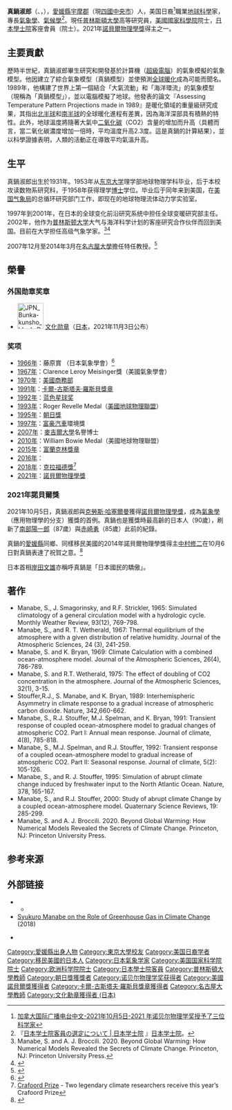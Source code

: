 {{Infobox scientist      
| name = 真鍋淑郎{{Nobel icon|2021年諾貝爾物理學獎|諾貝爾物理學獎}}<br>Syukuro Manabe
| image = Crafoord Prize EM1B0732 (42329290061).jpg
| image_width =
| caption = 2018年在[[克拉福德獎|克拉福德獎]]頒獎典禮上的真鍋淑郎
| birth_date = {{birth date and age|1931|9|21}}
| birth_place = {{EOJ}}[[愛媛縣|愛媛縣]][[宇摩郡|宇摩郡]]{{link-ja|新立村|新立村}}（現[[四国中央市|四国中央市]]）
| death_date =  
| death_place = 
| residence =  {{USA}}[[新澤西州|新澤西州]][[普林斯頓|普林斯頓]]
| nationality = {{JPN}}（1931－1975年）<br/>{{USA}}（1975年－）
| field = [[氣象學|氣象學]]
| known_for = 真鍋模型<br/>[[全球暖化|全球暖化]]研究
| work_institution = 美國[[国家气象局_(美国)|國家氣象局]]<br>[[美國國家海洋暨大氣總署|美國國家海洋暨大氣總署]]<br>[[普林斯頓大学|普林斯頓大学]]<br>[[名古屋大学|名古屋大学]]
| alma_mater = [[東京大學|東京大學]]
| academic_advisors = 
| doctoral_advisor = {{link-ja|正野重方|正野重方}}
| doctoral_students = 
| notable_students  = 
| prizes = [[蓝色星球奖|蓝色星球奖]]（1992年）<br>[[本杰明·富兰克林奖章_(富兰克林研究所)|班傑明·富蘭克林獎章]]（2015年）<br>[[克拉福德獎|克拉福德獎]]（2018年）<br>[[诺贝尔物理学奖|诺贝尔物理学奖]]（2021年）
| religion =      
| parents =
| spouse = 
| children = 
| footnotes =    
| URL = 
}}
{{Japanese
| japanese = 眞鍋 淑郎
| kana = まなべ しゅくろう
| romaji = Manabe Shukurō
}}
'''真鍋淑郎'''（{{lang-en|Syukuro "Suki" Manabe}}、{{jpn|j=眞鍋 淑郎|hg=まなべ しゅくろう|rm=Manabe Shukurō|f=h}}，{{bd|1931年|9月21日}}），[[愛媛縣|愛媛縣]][[宇摩郡|宇摩郡]]{{link-ja|新立村|新立村}}（現[[四國中央市|四國中央市]]）人，美国日裔<ref>[https://ici.radio-canada.ca/rci/zh-hans/%E6%96%B0%E9%97%BB/1829332/2021-%E5%B9%B4%E8%AF%BA%E8%B4%9D%E5%B0%94%E7%89%A9%E7%90%86%E5%AD%A6%E5%A5%96%E6%8E%88%E4%BA%88%E4%BA%86%E4%B8%89%E4%BD%8D%E7%A7%91%E5%AD%A6%E5%AE%B6 加拿大国际广播电台中文-2021年10月5日-2021 年诺贝尔物理学奖授予了三位科学家]</ref>職業[[地球科學|地球科學]]家，專長[[氣象學|氣象學]]、[[氣候學|氣候學]]<ref name="ja">『[https://www.japan-acad.go.jp/japanese/news/2009/041501.html 日本学士院客員の選定について | 日本学士院] {{Wayback|url=https://www.japan-acad.go.jp/japanese/news/2009/041501.html |date=20211006092505 }}』[[日本学士院|日本学士院]]。</ref>。現任[[普林斯頓大學|普林斯頓大學]]高等研究員，[[美國國家科學院|美國國家科學院]]院士，[[日本學士院|日本學士院]]客座會員（院士）。2021年[[諾貝爾物理學獎|諾貝爾物理學獎]]得主之一。

== 主要貢獻 ==
歷時半世紀，真鍋淑郎畢生研究和開發基於計算機（[[超級電腦|超級電腦]]）的氣象模擬的氣象模型。他因建立了綜合氣象模型（真鍋模型）並使預測[[全球暖化|全球暖化]]成為可能而聞名。1989年，他構建了世界上第一個結合「大氣流動」和「海洋環流」的氣象模型（現稱為「真鍋模型」），並以電腦模擬了地球。他發表的論文『Assessing Temperature Pattern Projections made in 1989』是暖化領域的重量級研究成果，其指出[[北半球|北半球]]和[[南半球|南半球]]的全球暖化進程有差異，因為海洋深部具有積熱的特性。此外，地球溫度將隨著大氣中[[二氧化碳|二氧化碳]]（CO2）含量的增加而升高（具體而言，當二氧化碳濃度增加一倍時，平均溫度升高2.3度。這是真鍋的計算結果），並以科學證據表明，人類的活動正在導致平均氣溫升高。

== 生平 ==
真鍋淑郎出生於1931年。1953年从[[东京大学|东京大学]]理学部地球物理学科毕业，后于本校攻读数物系研究科，于1958年获得理学[[博士|博士]]学位。毕业后于同年来到美国，在[[国家气象局_(美国)|美国气象局]]的总循环研究部门工作，即现在的地球物理流体动力学实验室。

1997年到2001年，在日本的全球变化前沿研究系统中担任全球变暖研究部主任。2002年，他作为[[普林斯顿大学|普林斯顿大学]]大气与海洋科学计划的客座研究合作伙伴而回到美国。目前在大学担任高级气象学家。<ref>Manabe, S. and A. J. Broccili. 2020. Beyond Global Warming: How Numerical Models Revealed the Secrets of Climate Change. Princeton, NJ: Princeton University Press.</ref><ref>{{cite web |url= https://www.egu.eu/awards-medals/milutin-milankovic/ |title= EGU - Awards & medals - Milutin Milankovic Medal |author= <!--Not stated--> |date=  |website=  |publisher= European Geosciences Union |access-date= 2018-05-18 |quote=  |archive-date= 2018-10-06 |archive-url= https://web.archive.org/web/20181006114713/https://www.egu.eu/awards-medals/milutin-milankovic/ |dead-url= no }}</ref>

2007年12月至2014年3月在[[名古屋大學|名古屋大學]]擔任特任教授。<ref name="Nagoya University 2021">{{cite web | title=真鍋　淑郎 元名古屋大学特別招へい教授が、2021年ノーベル物理学賞を受賞しました | website=Nagoya University | date=2021-10-06 | url=https://www.nagoya-u.ac.jp/info/20211005_jimu.html | access-date=2021-10-06 | archive-date=2021-10-20 | archive-url=https://web.archive.org/web/20211020160521/https://www.nagoya-u.ac.jp/info/20211005_jimu.html | dead-url=no }}</ref>

== 榮譽 ==
===外国勋章奖章===
* [[File:JPN_Bunka-kunsho_blank_BAR.svg|60px]] [[文化勋章_(日本)|文化勋章]]（[[日本|日本]]，2021年11月3日公布）

===奖项===
* [[1966年|1966年]]：藤原賞<!--藤原科学財団の同名の賞とは異なる-->（日本氣象學會）<ref>{{Cite web |url=https://www.metsoc.jp/about/awards/fujiwhara-recipients |title=藤原賞　歴代受賞者一覧 |publisher=公益社団法人 日本気象学会 |accessdate=2021-10-01 |archive-date=2021-10-06 |archive-url=https://web.archive.org/web/20211006180125/https://www.metsoc.jp/about/awards/fujiwhara-recipients |dead-url=no }}</ref>
* [[1967年|1967年]]：Clarence Leroy Meisinger獎（美國氣象學會）
* [[1970年|1970年]]：[[美國商務部|美國商務部]]{{link-en|美国商务部金奖|Department of Commerce Gold Medal|金奖}}
* [[1991年|1991年]]：[[卡爾-古斯塔夫·羅斯貝獎章|卡爾-古斯塔夫·羅斯貝獎章]]
* [[1992年|1992年]]：[[蓝色星球奖|蓝色星球奖]]
* [[1993年|1993年]]：Roger Revelle Medal（[[美國地球物理聯盟|美國地球物理聯盟]]）
* [[1995年|1995年]]：[[朝日獎|朝日獎]]
* [[1997年|1997年]]：[[富豪汽車|富豪汽車]]環境獎
* [[2007年|2007年]]：[[麥吉爾大學|麥吉爾大學]]名譽博士
* [[2010年|2010年]]：William Bowie Medal（美國地球物理聯盟）
* [[2015年|2015年]]：[[富蘭克林研究所獎項|富蘭克林獎章]]
* [[2016年|2016年]]：{{link-en|BBVA基金會前沿知識獎|BBVA Foundation Frontiers of Knowledge Award}}
* [[2018年|2018年]]：[[克拉福德獎|克拉福德獎]]<ref>[http://www.crafoordprize.se/press_release/the-crafoord-prize-in-geosciences-2018 Crafoord Prize] {{Wayback|url=http://www.crafoordprize.se/press_release/the-crafoord-prize-in-geosciences-2018 |date=20211016073326 }}{{en icon}} - Two legendary climate researchers receive this year’s Crafoord Prize</ref>
* [[2021年|2021年]]：[[諾貝爾物理學獎|諾貝爾物理學獎]]

=== 2021年諾貝爾獎 ===
2021年10月5日，真鍋淑郎與[[克勞斯·哈塞爾曼|克勞斯·哈塞爾曼]]獲得[[諾貝爾物理學獎|諾貝爾物理學獎]]，成為[[氣象學|氣象學]]（應用物理學的分支）獲獎的首例。真鍋也是獲獎時最高齡的日本人（90歲），刷新了[[南部陽一郎|南部陽一郎]]（87歲）與[[赤崎勇|赤崎勇]]（85歲）此前的紀錄。

真鍋的[[愛媛縣|愛媛縣]]同鄉、同樣移民美國的2014年諾貝爾物理學獎得主[[中村修二|中村修二]]在10月6日對真鍋表達了祝賀之意。<ref>{{Cite web |url=https://www.youtube.com/watch?v=qrFg02lQpnQ |title=存档副本 |access-date=2021-10-06 |archive-date=2021-10-09 |archive-url=https://web.archive.org/web/20211009160926/https://www.youtube.com/watch?v=qrFg02lQpnQ |dead-url=no }}</ref>

日本首相[[岸田文雄|岸田文雄]]亦稱呼真鍋是「日本國民的驕傲」。

== 著作 ==
*Manabe, S., J. Smagorinsky, and R.F. Strickler, 1965: Simulated climatology of a general circulation model with a hydrologic cycle. Monthly Weather Review, 93(12), 769-798.
*Manabe, S., and R. T. Wetherald, 1967: Thermal equilibrium of the atmosphere with a given distribution of relative humidity. Journal of the Atmospheric Sciences, 24 (3), 241-259.
*Manabe, S. and K. Bryan, 1969: Climate Calculation with a combined ocean-atmosphere model. Journal of the Atmospheric Sciences, 26(4), 786-789.
*Manabe, S. and R.T. Wetherald, 1975: The effect of doubling of CO2 concentration in the atmosphere. Journal of the Atmospheric Sciences, 32(1), 3-15.
*Stouffer,R.J., S. Manabe, and K. Bryan, 1989: Interhemispheric Asymmetry in climate response to a gradual increase of atmospheric carbon dioxide. Nature, 342,660-662.
*Manabe, S., R.J. Stouffer, M.J. Spelman, and K. Bryan, 1991: Transient response of coupled ocean-atmosphere model to gradual changes of atmospheric CO2. Part I: Annual mean response. Journal of climate, 4(8), 785-818.
*Manabe, S., M.J. Spelman, and R.J. Stouffer, 1992: Transient response of a coupled ocean-atmosphere model to gradual increase of atmospheric CO2. Part II: Seasonal response. Journal of climate, 5(2): 105-126.
*Manabe, S., and R. J. Stouffer, 1995: Simulation of abrupt climate change induced by freshwater input to the North Atlantic Ocean. Nature, 378, 165-167.
*Manabe, S., and R.J. Stouffer, 2000: Study of abrupt climate Change by a coupled ocean-atmosphere model. Quaternary Science Reviews, 19: 285-299.
*Manabe, S. and A. J. Broccili. 2020. Beyond Global Warming: How Numerical Models Revealed the Secrets of Climate Change. Princeton, NJ: Princeton University Press.

==参考来源==
{{reflist}}

==外部链接 ==
* {{cite web|url=https://scholar.princeton.edu/manabe |archiveurl=https://web.archive.org/web/20070202084958/http://www.aos.princeton.edu/WWWPUBLIC/manabe/manabe.html |archivedate=2007-02-02 |title=Syukuro Manabe home page |publisher=[[Princeton_University|Princeton University]]'s Program in Atmospheric and Oceanic Sciences.}}
** {{cite web|url=https://scholar.princeton.edu/sites/default/files/manabe/files/curriculum_vitae_short_version.doc|title=Syukuro Manabe CV|format=doc|access-date=2021-05-16|archive-date=2021-05-26|archive-url=https://web.archive.org/web/20210526230122/https://scholar.princeton.edu/sites/default/files/manabe/files/curriculum_vitae_short_version.doc|dead-url=no}}
*[https://www.youtube.com/watch?v=oaRcI0XJ640 Syukuro Manabe on the Role of Greenhouse Gas in Climate Change] {{Wayback|url=https://www.youtube.com/watch?v=oaRcI0XJ640 |date=20211005095828 }} (2018)
<!-- * {{cite web|url=http://www.gfdl.noaa.gov/reference/bibliography/authors/manabe.html |work=On-line Bibliography|title=Syukuro Manabe| publisher= [[Geophysical_Fluid_Dynamics_Laboratory|GFDL]]}}
 -->
* {{cite web|url=https://www.gfdl.noaa.gov/reference/bibliography/authors/manabe.html |archive-url=https://web.archive.org/web/20090114210841/https://www.gfdl.noaa.gov/reference/bibliography/authors/manabe.html |url-status=dead |archive-date=2009-01-14 |work=On-line Bibliography|title=Syukuro Manabe| publisher= [[Geophysical_Fluid_Dynamics_Laboratory|GFDL]]}}

{{2021年诺贝尔奖获得者}}
{{诺贝尔物理学奖获得者}}
{{日本諾貝爾獎得主}}
{{克拉福德奖获得者}}
{{富兰克林研究所本杰明·富兰克林奖章获得者}}

{{Authority control}}
{{DEFAULTSORT:Manabe, Syukuro}}
[[Category:愛媛縣出身人物|Category:愛媛縣出身人物]]
[[Category:東京大學校友|Category:東京大學校友]]
[[Category:美国日裔学者|Category:美国日裔学者]]
[[Category:移民美國的日本人|Category:移民美國的日本人]]
[[Category:日本氣象学家|Category:日本氣象学家]]
[[Category:美国国家科学院院士|Category:美国国家科学院院士]]
[[Category:欧洲科学院院士|Category:欧洲科学院院士]]
[[Category:日本學士院客員|Category:日本學士院客員]]
[[Category:普林斯頓大學教師|Category:普林斯頓大學教師]]
[[Category:朝日獎獲獎者|Category:朝日獎獲獎者]]
[[Category:诺贝尔物理学奖获得者|Category:诺贝尔物理学奖获得者]]
[[Category:美國諾貝爾獎獲得者|Category:美國諾貝爾獎獲得者]]
[[Category:卡爾-古斯塔夫·羅斯貝獎章獲得者|Category:卡爾-古斯塔夫·羅斯貝獎章獲得者]]
[[Category:名古屋大學教師|Category:名古屋大學教師]]
[[Category:文化勳章獲得者_(日本)|Category:文化勳章獲得者 (日本)]]